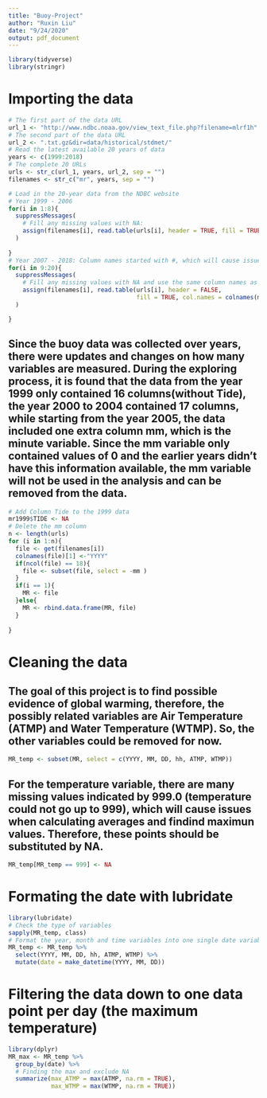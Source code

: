 ```yaml
---
title: "Buoy-Project"
author: "Ruxin Liu"
date: "9/24/2020"
output: pdf_document
---
```


```r
library(tidyverse)
library(stringr)
```
# Importing the data 

```r
# The first part of the data URL
url_1 <- "http://www.ndbc.noaa.gov/view_text_file.php?filename=mlrf1h"
# The second part of the data URL
url_2 <- ".txt.gz&dir=data/historical/stdmet/"
# Read the latest available 20 years of data
years <- c(1999:2018)
# The complete 20 URLs
urls <- str_c(url_1, years, url_2, sep = "")
filenames <- str_c("mr", years, sep = "")
```


```r
# Load in the 20-year data from the NDBC website
# Year 1999 - 2006
for(i in 1:8){
  suppressMessages(
    # Fill any missing values with NA:
    assign(filenames[i], read.table(urls[i], header = TRUE, fill = TRUE))
  )
  
}
# Year 2007 - 2018: Column names started with #, which will cause issue
for(i in 9:20){
  suppressMessages(
    # Fill any missing values with NA and use the same column names as year 2006
    assign(filenames[i], read.table(urls[i], header = FALSE, 
                                    fill = TRUE, col.names = colnames(mr2006))),
  )

}
```


## Since the buoy data was collected over years, there were updates and changes on how many variables are measured. During the exploring process, it is found that the data from the year 1999 only contained 16 columns(without Tide), the year 2000 to 2004 contained 17 columns, while starting from the year 2005, the data included one extra column mm, which is the minute variable. Since the mm variable only contained values of 0 and the earlier years didn't have this information available, the mm variable will not be used in the analysis and can be removed from the data.


```r
# Add Column Tide to the 1999 data
mr1999$TIDE <- NA
# Delete the mm column
n <- length(urls)
for (i in 1:n){
  file <- get(filenames[i])
  colnames(file)[1] <-"YYYY"
  if(ncol(file) == 18){
    file <- subset(file, select = -mm )
  }
  if(i == 1){
    MR <- file
  }else{
    MR <- rbind.data.frame(MR, file)
  }
  
}
```


# Cleaning the data 

## The goal of this project is to find possible evidence of global warming, therefore, the possibly related variables are Air Temperature (ATMP) and Water Temperature (WTMP). So, the other variables could be removed for now. 

```r
MR_temp <- subset(MR, select = c(YYYY, MM, DD, hh, ATMP, WTMP))
```

## For the temperature variable, there are many missing values indicated by 999.0 (temperature could not go up to 999), which will cause issues when calculating averages and findind maximun values. Therefore, these points should be substituted by NA.  

```r
MR_temp[MR_temp == 999] <- NA
```

# Formating the date with lubridate

```r
library(lubridate)
# Check the type of variables
sapply(MR_temp, class)
# Format the year, month and time variables into one single date variable
MR_temp <- MR_temp %>% 
  select(YYYY, MM, DD, hh, ATMP, WTMP) %>% 
  mutate(date = make_datetime(YYYY, MM, DD))
```

# Filtering the data down to one data point per day (the maximum temperature)

```r
library(dplyr)
MR_max <- MR_temp %>% 
  group_by(date) %>% 
  # Finding the max and exclude NA
  summarize(max_ATMP = max(ATMP, na.rm = TRUE), 
            max_WTMP = max(WTMP, na.rm = TRUE))
```



